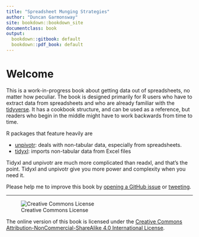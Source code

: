 ```yaml
---
title: "Spreadsheet Munging Strategies"
author: "Duncan Garmonsway"
site: bookdown::bookdown_site
documentclass: book
output:
  bookdown::gitbook: default
  bookdown::pdf_book: default
---
```


# Welcome {-}

This is a work-in-progress book about getting data out of spreadsheets, no
matter how peculiar.  The book is designed primarily for R users who have to
extract data from spreadsheets and who are already familiar with the
[tidyverse](https://www.tidyverse.org).  It has a cookbook structure, and can be
used as a reference, but readers who begin in the middle might have to work
backwards from time to time.

R packages that feature heavily are

* [unpivotr](https://nacnudus.github.io/unpivotr): deals with non-tabular data,
  especially from spreadsheets.
* [tidyxl](https://nacnudus.github.io/tidyxl): imports non-tabular data from
  Excel files

Tidyxl and unpivotr are much more complicated than readxl, and that’s the point.
Tidyxl and unpivotr give you more power and complexity when you need it.

Please help me to improve this book by [opening a GitHub
issue](https://github.com/nacnudus/spreadsheet-munging-strategies/issues) or
[tweeting](https://twitter.com/nacnudus).

---

![Creative Commons License](images/by-nc-sa.png)

The online version of this book is licensed under the [Creative Commons Attribution-NonCommercial-ShareAlike 4.0 International License](http://creativecommons.org/licenses/by-nc-sa/4.0/).

